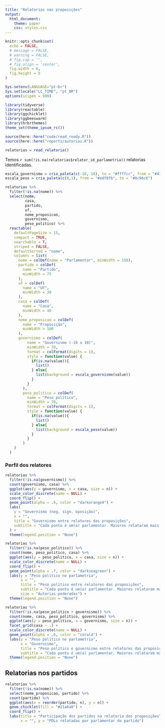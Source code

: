 ```yaml
---
title: "Relatorias nas proposições"
output:
  html_document:
    theme: paper
    css: styles.css
---
```


```r
knitr::opts_chunk$set(
  echo = FALSE,
  # message = FALSE,
  # warning = FALSE,
  # fig.cap = '',
  # fig.align = 'center',
  fig.width = 6,
  fig.height = 5
)

Sys.setenv(LANGUAGE="pt-br")
Sys.setlocale("LC_TIME", "pt_BR")
options(scipen = 999)
```

```r
library(tidyverse)
library(reactable)
library(ggchicklet)
library(ggbeeswarm)
library(hrbrthemes)
theme_set(theme_ipsum_rc())

source(here::here("code/read_ready.R"))
source(here::here("reports/autorias.R"))
```

```r
relatorias = read_relatoria()
```

Temos `r sum(!is.na(relatorias$relator_id_parlametria))` relatorias identificadas. 

```r
escala_governismo = cria_paleta(c(-10, 10), to = "#ffffcc", from = "#41b6c4")
escala_peso = cria_paleta(c(0,1), from = "#edf8fb", to = "#8c96c6")

relatorias %>%
  filter(!is.na(nome)) %>%
  select(nome,
         casa,
         partido,
         uf,
         nome_proposicao,
         governismo,
         peso_politico) %>%
  reactable(
    defaultPageSize = 15,
    compact = TRUE,
    searchable = T,
    striped = FALSE,
    defaultSorted = "nome",
    columns = list(
      nome = colDef(name = "Parlamentar", minWidth = 150),
      partido = colDef(
        name = "Partido",
        minWidth = 75
      ),
      uf = colDef(
        name = "UF",
        minWidth = 30
      ),
      casa = colDef(
        name = "Casa",
        minWidth = 40
      ),
      nome_proposicao = colDef(
        name = "Proposição",
        minWidth = 100
      ),
      governismo = colDef(
          name = "Governismo (-10 a 10)", 
          minWidth = 70, 
          format = colFormat(digits = 1), 
          style = function(value) {
            if(is.na(value)){
              list()
            } else{
              list(background = escala_governismo(value))
            }
          }
        ), 
        peso_politico = colDef(
          name = "Peso político", 
          minWidth = 70, 
          format = colFormat(digits = 1), 
          style = function(value) {
            if(is.na(value)){
              list()
            } else{
              list(background = escala_peso(value))
            }
          }
        )
    )
  )
```

### Perfil dos relatores


```r
relatorias %>%
  filter(!is.na(governismo)) %>%
  count(governismo, casa) %>% 
  ggplot(aes(y = governismo, x = casa, size = n)) +
  scale_color_discrete(name = NULL) +
  coord_flip() +
  geom_point(alpha = .6, color = "darkorange4") +
  labs(
    y = "Governismo (neg. sign. oposição)",
    x = "",
    title = "Governismo entre relatores das proposições",
    subtitle = "Cada ponto é um(a) parlamentar. Maiores relataram mais."
  ) +
  theme(legend.position = "None")
```

```r
relatorias %>% 
  filter(!is.na(peso_politico)) %>% 
  count(nome, peso_politico, casa) %>% 
  ggplot(aes(y = peso_politico, x = casa, size = n)) + 
  scale_color_discrete(name = NULL) + 
  coord_flip() + 
  geom_point(alpha = .7, color = "darkseagreen") + 
  labs(y = "Peso político no parlametria", 
       x = "", 
       title = "Peso político entre relatores das proposições", 
       subtitle = "Cada ponto é um(a) parlamentar. Maiores relataram mais.",
       size = "Autorias poderadas") + 
  theme(legend.position = "None")
```


```r
relatorias %>% 
  filter(!is.na(peso_politico + governismo)) %>% 
  count(nome, casa, peso_politico, governismo) %>% 
  ggplot(aes(y = peso_politico, x = governismo, size = n)) + 
  facet_grid(casa ~ .) + 
  scale_color_discrete(name = NULL) + 
  geom_point(alpha = .6, color = "coral4") + 
  labs(y = "Peso político no parlametria", 
       x = "Governismo", 
       title = "Peso político e governismo entre relatores das proposições", 
       subtitle = "Cada ponto é um(a) parlamentar. Maiores relataram mais.") + 
  theme(legend.position = "None")
```


## Relatorias nos partidos


```r
relatorias %>%
  filter(!is.na(nome)) %>% 
  select(nome_proposicao, partido) %>% 
  count(partido) %>%
  ggplot(aes(x = reorder(partido, n), y = n)) +
  geom_chicklet(fill = "#21a6a0") +
  coord_flip() +
  labs(title = "Participação dos partidos na relatoria dos proposições",
       x = "", y = "PDLs relatadas por parlamentar do partido")
```
